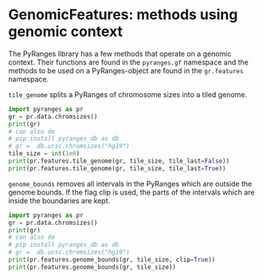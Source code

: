 # GenomicFeatures: methods using genomic context

The PyRanges library has a few methods that operate on a genomic context. Their
functions are found in the `pyranges.gf` namespace and the methods to be used on
a PyRanges-object are found in the `gr.features` namespace.

`tile_genome` splits a PyRanges of chromosome sizes into a tiled genome.

```python
import pyranges as pr
gr = pr.data.chromsizes()
print(gr)
# can also do
# pip install pyranges_db as db
# gr =  db.ucsc.chromsizes("hg19")
tile_size = int(1e6)
print(pr.features.tile_genome(gr, tile_size, tile_last=False))
print(pr.features.tile_genome(gr, tile_size, tile_last=True))
```

`genome_bounds` removes all intervals in the PyRanges which are outside the
genome bounds. If the flag clip is used, the parts of the intervals which are
inside the boundaries are kept.

```python
import pyranges as pr
gr = pr.data.chromsizes()
print(gr)
# can also do
# pip install pyranges_db as db
# gr =  db.ucsc.chromsizes("hg19")
print(pr.features.genome_bounds(gr, tile_size, clip=True))
print(pr.features.genome_bounds(gr, tile_size))
```